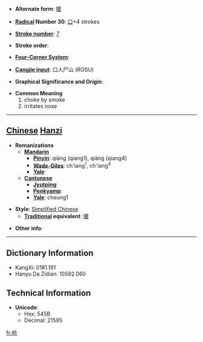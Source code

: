 * '''Alternate form''': [[嗆]]

* '''[[Wiktionary:Chinese radical index| Radical]] Number 30''': [[Wiktionary:Chinese radical index 口|口]]+4 strokes

* '''[[Wiktionary:Chinese total strokes index|Stroke number]]''': [[Wiktionary:Chinese total strokes index 7|7]]

* '''Stroke order''': 

* '''[[Wiktionary:Chinese four corner index|Four-Corner System]]''': 

* '''[[Wiktionary:Chinese Cangjie index|Cangjie input]]''': 口人尸山 (ROSU)

* '''Graphical Significance and Origin''': 

* '''Common Meaning'''
*#choke by smoke
*# irritates nose


----

== [[Chinese]] [[Hanzi]] ==

* '''Romanizations'''
** '''[[Mandarin]]'''
*** '''[[Pinyin]]''': qiāng (qiang1), qiàng (qiang4)
*** '''[[Wade-Giles]]''': ch'iang<sup>1</sup>, ch'iang<sup>4</sup>
*** '''[[Yale]]''': 
** '''[[Cantonese]]'''
*** '''[[Jyutping]]''':
*** '''[[Penkyamp]]''': 
*** '''[[Yale]]''': cheung1

* '''Style''': [[Simplified Chinese]] 
** '''[[Traditional Chinese|Traditional]] equivalent''': [[嗆]]

* '''Other info''': 

----

== Dictionary Information ==

* KangXi: 0181.191
* Hanyu Da Zidian: 10592.060

== Technical Information ==

* '''Unicode''':
** Hex: 545B
** Decimal: 21595

[[fr:呛]]